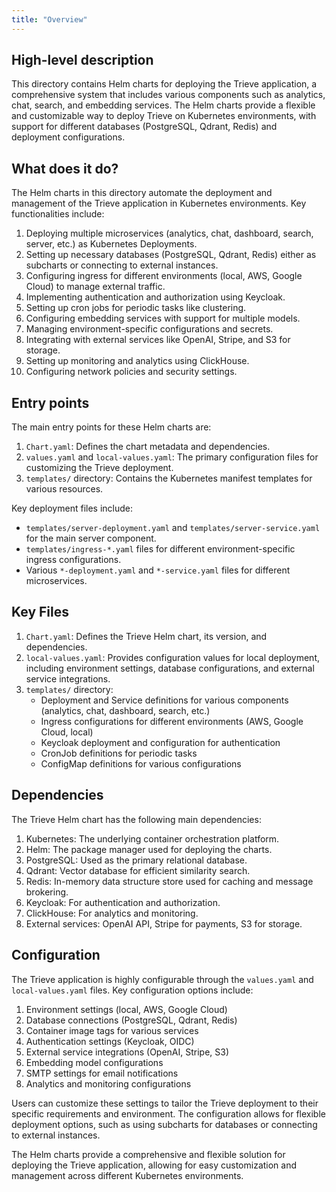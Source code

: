 ```yaml
---
title: "Overview"
---
```


## High-level description
This directory contains Helm charts for deploying the Trieve application, a comprehensive system that includes various components such as analytics, chat, search, and embedding services. The Helm charts provide a flexible and customizable way to deploy Trieve on Kubernetes environments, with support for different databases (PostgreSQL, Qdrant, Redis) and deployment configurations.

## What does it do?
The Helm charts in this directory automate the deployment and management of the Trieve application in Kubernetes environments. Key functionalities include:

1. Deploying multiple microservices (analytics, chat, dashboard, search, server, etc.) as Kubernetes Deployments.
2. Setting up necessary databases (PostgreSQL, Qdrant, Redis) either as subcharts or connecting to external instances.
3. Configuring ingress for different environments (local, AWS, Google Cloud) to manage external traffic.
4. Implementing authentication and authorization using Keycloak.
5. Setting up cron jobs for periodic tasks like clustering.
6. Configuring embedding services with support for multiple models.
7. Managing environment-specific configurations and secrets.
8. Integrating with external services like OpenAI, Stripe, and S3 for storage.
9. Setting up monitoring and analytics using ClickHouse.
10. Configuring network policies and security settings.

## Entry points
The main entry points for these Helm charts are:

1. `Chart.yaml`: Defines the chart metadata and dependencies.
2. `values.yaml` and `local-values.yaml`: The primary configuration files for customizing the Trieve deployment.
3. `templates/` directory: Contains the Kubernetes manifest templates for various resources.

Key deployment files include:
- `templates/server-deployment.yaml` and `templates/server-service.yaml` for the main server component.
- `templates/ingress-*.yaml` files for different environment-specific ingress configurations.
- Various `*-deployment.yaml` and `*-service.yaml` files for different microservices.

## Key Files
1. `Chart.yaml`: Defines the Trieve Helm chart, its version, and dependencies.
2. `local-values.yaml`: Provides configuration values for local deployment, including environment settings, database configurations, and external service integrations.
3. `templates/` directory:
   - Deployment and Service definitions for various components (analytics, chat, dashboard, search, etc.)
   - Ingress configurations for different environments (AWS, Google Cloud, local)
   - Keycloak deployment and configuration for authentication
   - CronJob definitions for periodic tasks
   - ConfigMap definitions for various configurations

## Dependencies
The Trieve Helm chart has the following main dependencies:

1. Kubernetes: The underlying container orchestration platform.
2. Helm: The package manager used for deploying the charts.
3. PostgreSQL: Used as the primary relational database.
4. Qdrant: Vector database for efficient similarity search.
5. Redis: In-memory data structure store used for caching and message brokering.
6. Keycloak: For authentication and authorization.
7. ClickHouse: For analytics and monitoring.
8. External services: OpenAI API, Stripe for payments, S3 for storage.

## Configuration
The Trieve application is highly configurable through the `values.yaml` and `local-values.yaml` files. Key configuration options include:

1. Environment settings (local, AWS, Google Cloud)
2. Database connections (PostgreSQL, Qdrant, Redis)
3. Container image tags for various services
4. Authentication settings (Keycloak, OIDC)
5. External service integrations (OpenAI, Stripe, S3)
6. Embedding model configurations
7. SMTP settings for email notifications
8. Analytics and monitoring configurations

Users can customize these settings to tailor the Trieve deployment to their specific requirements and environment. The configuration allows for flexible deployment options, such as using subcharts for databases or connecting to external instances.

The Helm charts provide a comprehensive and flexible solution for deploying the Trieve application, allowing for easy customization and management across different Kubernetes environments.